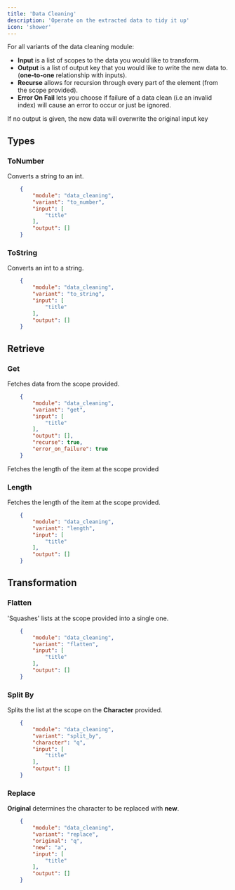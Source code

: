 ```yaml
---
title: 'Data Cleaning'
description: 'Operate on the extracted data to tidy it up'
icon: 'shower'
---
```


For all variants of the data cleaning module:
- **Input** is a list of scopes to the data you would like to transform.
- **Output** is a list of output key that you would like to write the new data to. (**one-to-one** relationship with inputs).
- **Recurse** allows for recursion through every part of the element (from the scope provided).
- **Error On Fail** lets you choose if failure of a data clean (i.e an invalid index) will cause an error to occur or just be ignored.

<Info>
If no output is given, the new data will overwrite the original input key
</Info>

## **Types**
### **ToNumber**
Converts a string to an int.
```json
    {
        "module": "data_cleaning",
        "variant": "to_number",
        "input": [
            "title"
        ],
        "output": []
    }
```
### **ToString**
Converts an int to a string.
```json
    {
        "module": "data_cleaning",
        "variant": "to_string",
        "input": [
            "title"
        ],
        "output": []
    }
```
## **Retrieve**
### **Get**
Fetches data from the scope provided.
```json
    {
        "module": "data_cleaning",
        "variant": "get",
        "input": [
            "title"
        ],
        "output": [],
        "recurse": true,
        "error_on_failure": true
    }
```
Fetches the length of the item at the scope provided
### **Length**
Fetches the length of the item at the scope provided.
```json
    {
        "module": "data_cleaning",
        "variant": "length",
        "input": [
            "title"
        ],
        "output": []
    }
```
## **Transformation**
### **Flatten**
'Squashes' lists at the scope provided into a single one.
```json
    {
        "module": "data_cleaning",
        "variant": "flatten",
        "input": [
            "title"
        ],
        "output": []
    }
```
### **Split By**
Splits the list at the scope on the **Character** provided.
```json
    {
        "module": "data_cleaning",
        "variant": "split_by",
        "character": "q",
        "input": [
            "title"
        ],
        "output": []
    }
```
### **Replace**
**Original** determines the character to be replaced with **new**.
```json
    {
        "module": "data_cleaning",
        "variant": "replace",
        "original": "q",
        "new": "a",
        "input": [
            "title"
        ],
        "output": []
    }
```